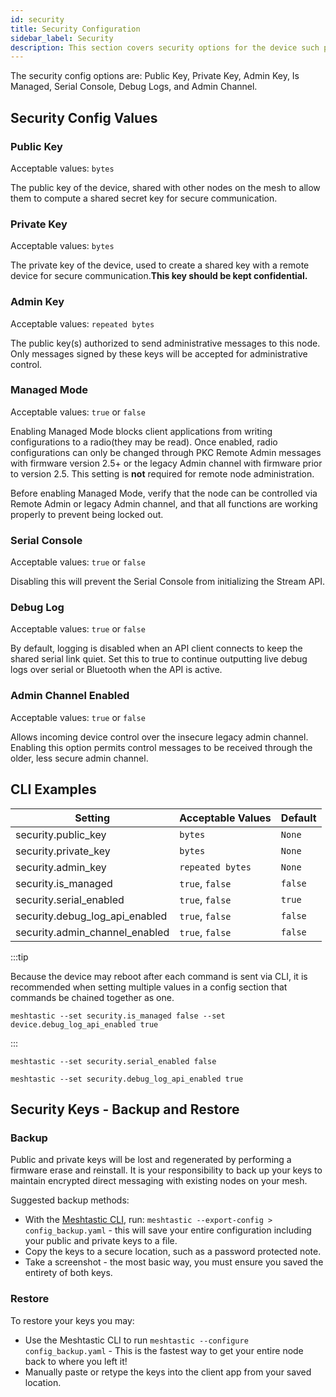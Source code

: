 ```yaml
---
id: security
title: Security Configuration
sidebar_label: Security
description: This section covers security options for the device such public key, private key, and admin key
---
```



The security config options are: Public Key, Private Key, Admin Key, Is Managed, Serial Console, Debug Logs, and Admin Channel.

## Security Config Values

### Public Key <CompatibilityIcons configKey="security_public_key" />

Acceptable values: `bytes`

The public key of the device, shared with other nodes on the mesh to allow them to compute a shared secret key for secure communication.

### Private Key <CompatibilityIcons configKey="security_private_key" />

Acceptable values: `bytes`

The private key of the device, used to create a shared key with a remote device for secure communication.**This key should be kept confidential.**

### Admin Key <CompatibilityIcons configKey="security_admin_key" />

Acceptable values: `repeated bytes`

The public key(s) authorized to send administrative messages to this node. Only messages signed by these keys will be accepted for administrative control.

### Managed Mode <CompatibilityIcons configKey="security_is_managed" />

Acceptable values: `true` or `false`

Enabling Managed Mode blocks client applications from writing configurations to a radio(they may be read). Once enabled, radio configurations can only be changed through PKC Remote Admin messages with firmware version 2.5+ or the legacy Admin channel with firmware prior to version 2.5. This setting is **not** required for remote node administration.

Before enabling Managed Mode, verify that the node can be controlled via Remote Admin or legacy Admin channel, and that all functions are working properly to prevent being locked out.

### Serial Console <CompatibilityIcons configKey="security_serial_enabled" />

Acceptable values: `true` or `false`

Disabling this will prevent the Serial Console from initializing the Stream API.

### Debug Log <CompatibilityIcons configKey="security_debug_log_api_enabled" />

Acceptable values: `true` or `false`

By default, logging is disabled when an API client connects to keep the shared serial link quiet. Set this to true to continue outputting live debug logs over serial or Bluetooth when the API is active.

### Admin Channel Enabled <CompatibilityIcons configKey="security_admin_channel_enabled" />

Acceptable values: `true` or `false`

Allows incoming device control over the insecure legacy admin channel. Enabling this option permits control messages to be received through the older, less secure admin channel.


## CLI Examples

| Setting                        | Acceptable Values | Default |
| ------------------------------ | ----------------- | ------- |
| security.public_key            | `bytes`           | `None`  |
| security.private_key           | `bytes`           | `None`  |
| security.admin_key             | `repeated bytes`  | `None`  |
| security.is_managed            | `true`, `false`   | `false` |
| security.serial_enabled        | `true`, `false`   | `true`  |
| security.debug_log_api_enabled | `true`, `false`   | `false` |
| security.admin_channel_enabled | `true`, `false`   | `false` |

:::tip

Because the device may reboot after each command is sent via CLI, it is recommended when setting multiple values in a config section that commands be chained together as one.

```shell title="Example:"
meshtastic --set security.is_managed false --set device.debug_log_api_enabled true
```

:::

```shell title="Disable serial console"
meshtastic --set security.serial_enabled false
```

```shell title="Enable debug logging"
meshtastic --set security.debug_log_api_enabled true
```

## Security Keys - Backup and Restore

### Backup

Public and private keys will be lost and regenerated by performing a firmware erase and reinstall. It is your responsibility to back up your keys to maintain encrypted direct messaging with existing nodes on your mesh.

Suggested backup methods:

-  With the [Meshtastic CLI](/docs/software/python/cli/), run: `meshtastic --export-config > config_backup.yaml` - this will save your entire configuration including your public and private keys to a file.
-  Copy the keys to a secure location, such as a password protected note.
-  Take a screenshot - the most basic way, you must ensure you saved the entirety of both keys.

### Restore

To restore your keys you may:

-  Use the Meshtastic CLI to run `meshtastic --configure config_backup.yaml` - This is the fastest way to get your entire node back to where you left it!
-  Manually paste or retype the keys into the client app from your saved location.
